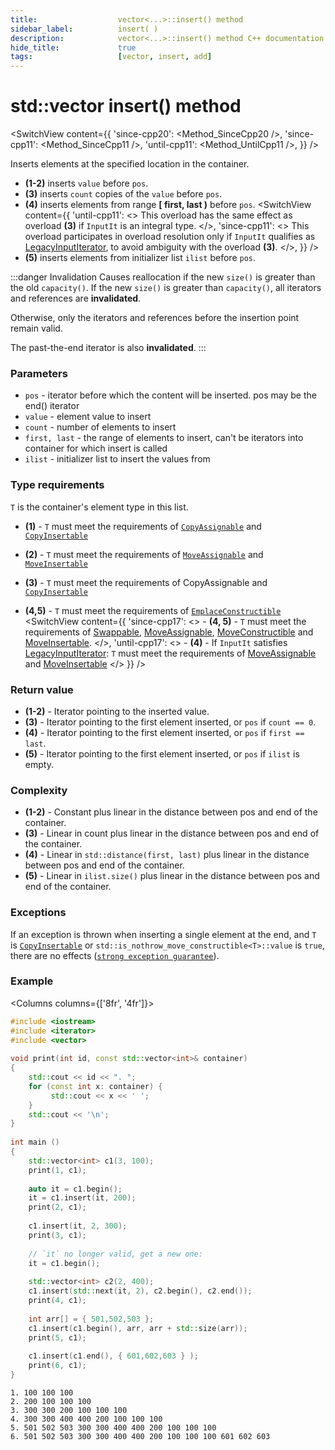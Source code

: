 ```yaml
---
title:					vector<...>::insert() method
sidebar_label:			insert( )
description:			vector<...>::insert() method C++ documentation
hide_title:				true
tags:					[vector, insert, add]
---
```



<!-- Terms -->

<!----------------- Codes ---------------------->

<!-- insert() -->

# std::vector insert() method

<SwitchView content={{
    'since-cpp20': <Method_SinceCpp20 />,
    'since-cpp11': <Method_SinceCpp11 />,
    'until-cpp11': <Method_UntilCpp11 />,
    }} />

Inserts elements at the specified location in the container.

 - **(1-2)** inserts `value` before `pos`.
 - **(3)** inserts `count` copies of the `value` before `pos`.
 - **(4)** inserts elements from range **[ first, last )** before `pos`.
    <SwitchView content={{
        'until-cpp11': <> This overload has the same effect as overload <b>(3)</b> if <code>InputIt</code> is an integral type. </>,
        'since-cpp11': <> This overload participates in overload resolution only if <code>InputIt</code> qualifies as <a href="/docs/named_req/LegacyInputIterator">LegacyInputIterator</a>,
         to avoid ambiguity with the overload <b>(3)</b>. </>,
        }} />
 - **(5)** inserts elements from initializer list `ilist` before `pos`.

:::danger Invalidation
Causes reallocation if the new `size()` is greater than the old `capacity()`.
If the new `size()` is greater than `capacity()`, all iterators and references are **invalidated**.

Otherwise, only the iterators and references before the insertion point remain valid. 

The past-the-end iterator is also **invalidated**.
:::

### Parameters

 - `pos` - iterator before which the content will be inserted. pos may be the end() iterator
 - `value` - element value to insert
 - `count` - number of elements to insert
 - `first, last` - the range of elements to insert, can't be iterators into container for which insert is called
 - `ilist` - initializer list to insert the values from
 
### Type requirements

`T` is the container's element type in this list.

 - **(1)** - `T` must meet the requirements of [`CopyAssignable`](/docs/named_req/CopyAssignable) and [`CopyInsertable`](/docs/named_req/CopyInsertable)
 - **(2)** - `T` must meet the requirements of [`MoveAssignable`](/docs/named_req/MoveAssignable) and [`MoveInsertable`](/docs/named_req/MoveInsertable)
 - **(3)** - `T` must meet the requirements of CopyAssignable and [`CopyInsertable`](/docs/named_req/CopyInsertable)


 - **(4,5)** - `T` must meet the requirements of [`EmplaceConstructible`](/docs/named_req/EmplaceConstructible)
<SwitchView content={{
    'since-cpp17': <>
        - <b>(4, 5)</b> - <code>T</code> must meet the requirements of <a href="/docs/named_req/Swappable">Swappable</a>, <a href="/docs/named_req/MoveAssignable">MoveAssignable</a>,
        <a href="/docs/named_req/MoveConstructible">MoveConstructible</a> and <a href="/docs/named_req/MoveInsertable">MoveInsertable</a>.
    </>,
    'until-cpp17': <>
        - <b>(4)</b> - If <code>InputIt</code> satisfies <a href="/docs/named_req/LegacyInputIterator">LegacyInputIterator</a>:
       <code>T</code> must meet the requirements of <a href="/docs/named_req/MoveAssignable">MoveAssignable</a> and <a href="/docs/named_req/MoveInsertable">MoveInsertable</a>
    </>
    }} />

### Return value


 - **(1-2)** - Iterator pointing to the inserted value.
 - **(3)** - Iterator pointing to the first element inserted, or `pos` if `count == 0`.
 - **(4)** - Iterator pointing to the first element inserted, or `pos` if `first == last`.
 - **(5)** - Iterator pointing to the first element inserted, or `pos` if `ilist` is empty.

### Complexity

 - **(1-2)** - Constant plus linear in the distance between pos and end of the container.
 - **(3)**  - Linear in count plus linear in the distance between pos and end of the container.
 - **(4)**  - Linear in `std::distance(first, last)` plus linear in the distance between pos and end of the container.
 - **(5)** -  Linear in `ilist.size()` plus linear in the distance between pos and end of the container.

### Exceptions

If an exception is thrown when inserting a single element at the end,
and `T` is [`CopyInsertable`](/docs/named_req/CopyInsertable) or `std::is_nothrow_move_constructible<T>::value` is `true`, there are no effects ([`strong exception guarantee`](#)).
<!-- TODO add link here -->

### Example

<Columns columns={['8fr', '4fr']}>
<div>

```cpp title='Main.cpp' showLineNumbers
#include <iostream>
#include <iterator>
#include <vector>
 
void print(int id, const std::vector<int>& container)
{
    std::cout << id << ". ";
    for (const int x: container) {
         std::cout << x << ' ';
    }
    std::cout << '\n';
}
 
int main ()
{
    std::vector<int> c1(3, 100);
    print(1, c1);
 
    auto it = c1.begin();
    it = c1.insert(it, 200);
    print(2, c1);
 
    c1.insert(it, 2, 300);
    print(3, c1);
 
    // `it` no longer valid, get a new one:
    it = c1.begin();
 
    std::vector<int> c2(2, 400);
    c1.insert(std::next(it, 2), c2.begin(), c2.end());
    print(4, c1);
 
    int arr[] = { 501,502,503 };
    c1.insert(c1.begin(), arr, arr + std::size(arr));
    print(5, c1);
 
    c1.insert(c1.end(), { 601,602,603 } );
    print(6, c1);
}
```

</div>
<div>

```plaintext title="Output"
1. 100 100 100
2. 200 100 100 100
3. 300 300 200 100 100 100
4. 300 300 400 400 200 100 100 100
5. 501 502 503 300 300 400 400 200 100 100 100
6. 501 502 503 300 300 400 400 200 100 100 100 601 602 603
```

</div>
</Columns>
